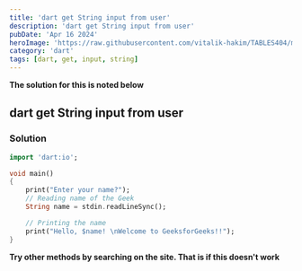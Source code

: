 ```yaml
---
title: 'dart get String input from user'
description: 'dart get String input from user'
pubDate: 'Apr 16 2024'
heroImage: 'https://raw.githubusercontent.com/vitalik-hakim/TABLES404/main/error_b/dart.png'
category: 'dart'
tags: [dart, get, input, string]
---
```


**The solution for this is noted below**

## dart get String input from user

### Solution

```dart
import 'dart:io';

void main()
{
    print("Enter your name?");
    // Reading name of the Geek
    String name = stdin.readLineSync();

    // Printing the name
    print("Hello, $name! \nWelcome to GeeksforGeeks!!");
}
```

**Try other methods by searching on the site. That is if this doesn't work**

